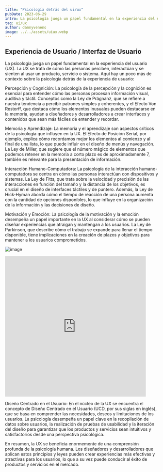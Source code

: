 ```yaml
---
title: "Psicología detrás del ui/ux"
pubDate: 2023-06-29
intro: La psicología juega un papel fundamental en la experiencia del usuario (UX). La UX se trata de cómo las personas perciben, interactúan y se sienten al usar un producto, servicio o sistema. Aquí hay un poco más de contexto sobre la psicología detrás de la experiencia de usuario
tag: ui/ux
author: dannyveneno
image: ../../assets/uiux.webp
---
```


## Experiencia de Usuario / Interfaz de Usuario

La psicología juega un papel fundamental en la experiencia del usuario (UX). La UX se trata de cómo las personas perciben, interactúan y se sienten al usar un producto, servicio o sistema. Aquí hay un poco más de contexto sobre la psicología detrás de la experiencia de usuario:

Percepción y Cognición: La psicología de la percepción y la cognición es esencial para entender cómo las personas procesan información visual, auditiva y táctil. Conceptos como la Ley de Prägnanz, que se refiere a nuestra tendencia a percibir patrones simples y coherentes, y el Efecto Von Restorff, que destaca cómo los elementos inusuales pueden destacarse en la memoria, ayudan a diseñadores y desarrolladores a crear interfaces y contenidos que sean más fáciles de entender y recordar.

Memoria y Aprendizaje: La memoria y el aprendizaje son aspectos críticos de la psicología que influyen en la UX. El Efecto de Posición Serial, por ejemplo, explica cómo recordamos mejor los elementos al comienzo y al final de una lista, lo que puede influir en el diseño de menús y navegación. La Ley de Miller, que sugiere que el número mágico de elementos que podemos retener en la memoria a corto plazo es de aproximadamente 7, también es relevante para la presentación de información.

Interacción Humano-Computadora: La psicología de la interacción humano-computadora se centra en cómo las personas interactúan con dispositivos y sistemas. La Ley de Fitts, que trata sobre la velocidad y precisión de las interacciones en función del tamaño y la distancia de los objetivos, es crucial en el diseño de interfaces táctiles y de puntero. Además, la Ley de Hick-Hyman aborda cómo el tiempo de reacción de una persona aumenta con la cantidad de opciones disponibles, lo que influye en la organización de la información y las decisiones de diseño.

Motivación y Emoción: La psicología de la motivación y la emoción desempeña un papel importante en la UX al considerar cómo se pueden diseñar experiencias que atraigan y mantengan a los usuarios. La Ley de Parkinson, que describe cómo el trabajo se expande para llenar el tiempo disponible, tiene implicaciones en la creación de plazos y objetivos para mantener a los usuarios comprometidos.

![image](https://res.cloudinary.com/dj0dedvu0/image/upload/v1695366844/uiux_syomvq.png)

<iframe
  width='464'
  height='464'
  src='https://www.youtube.com/embed/nnUslqgSEO0'
  title='Psicologia detras de UI/UX'
  frameborder='0'
  allow='accelerometer; autoplay; clipboard-write; encrypted-media; gyroscope; picture-in-picture; web-share'
  allowfullscreen
></iframe>

Diseño Centrado en el Usuario: En el núcleo de la UX se encuentra el concepto de Diseño Centrado en el Usuario (UCD, por sus siglas en inglés), que se basa en comprender las necesidades, deseos y limitaciones de los usuarios. La psicología desempeña un papel clave en la recopilación de datos sobre usuarios, la realización de pruebas de usabilidad y la iteración del diseño para garantizar que los productos y servicios sean intuitivos y satisfactorios desde una perspectiva psicológica.

En resumen, la UX se beneficia enormemente de una comprensión profunda de la psicología humana. Los diseñadores y desarrolladores que aplican estos principios y leyes pueden crear experiencias más efectivas y atractivas para los usuarios, lo que a su vez puede conducir al éxito de productos y servicios en el mercado.
